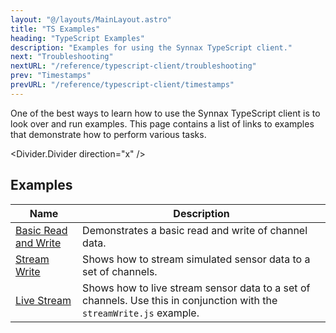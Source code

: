 ```yaml
---
layout: "@/layouts/MainLayout.astro"
title: "TS Examples"
heading: "TypeScript Examples"
description: "Examples for using the Synnax TypeScript client."
next: "Troubleshooting"
nextURL: "/reference/typescript-client/troubleshooting"
prev: "Timestamps"
prevURL: "/reference/typescript-client/timestamps"
---
```


One of the best ways to learn how to use the Synnax TypeScript client is to look
over and run examples. This page contains a list of links to examples that
demonstrate how to perform various tasks.

<Divider.Divider direction="x" />

## Examples

| Name | Description |
| ------ | ----------- |
| [Basic Read and Write](https://github.com/synnaxlabs/synnax/tree/main/client/ts/examples/node/basicReadWrite.js) | Demonstrates a basic read and write of channel data. |
| [Stream Write](https://github.com/synnaxlabs/synnax/tree/main/client/ts/examples/node/streamWrite.js) | Shows how to stream simulated sensor data to a set of channels. |
| [Live Stream](https://github.com/synnaxlabs/synnax/tree/main/client/ts/examples/node/liveStream.js) | Shows how to live stream sensor data to a set of channels. Use this in conjunction with the `streamWrite.js` example. |
